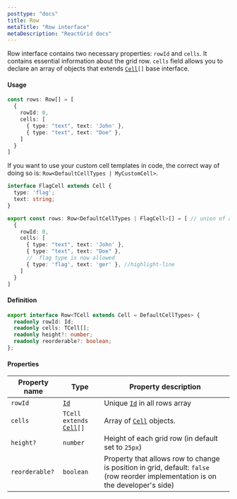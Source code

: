 ```yaml
---
posttype: "docs"
title: Row
metaTitle: "Row interface"
metaDescription: "ReactGrid docs"
---
```


Row interface contains two necessary properties: `rowId` and `cells`. It contains essential information about the grid row.
`cells` field allows you to declare an array of objects that extends [`Cell`](/docs/3.0/7-api/0-interfaces/4-cell/)`[]` base interface.


#### Usage 

```ts
const rows: Row[] = [
  {
    rowId: 0,
    cells: [
      { type: "text", text: 'John' },
      { type: "text", text: "Doe" },
    ]
  }
]
```
If you want to use your custom cell templates in code, the correct way of doing so is: `Row<DefaultCellTypes | MyCustomCell>`. 


```ts
interface FlagCell extends Cell {
  type: 'flag';
  text: string;
}

export const rows: Row<DefaultCellTypes | FlagCell>[] = [ // union of all  available cells
  {
    rowId: 0,
    cells: [
      { type: "text", text: 'John' },
      { type: "text", text: "Doe" },
      // `flag type is now allowed
      { type: 'flag', text: 'ger' }, //highlight-line
    ]
  }
]
```

#### Definition

```ts
export interface Row<TCell extends Cell = DefaultCellTypes> {
  readonly rowId: Id;
  readonly cells: TCell[];
  readonly height?: number;
  readonly reorderable?: boolean;
};
```

#### Properties

| Property name     | Type                                                                  | Property description  | 
| ------------      | -------------                                                         | -------------         |
| `rowId`           | [`Id`](/docs/3.0/7-api/1-types/4-id/)                                 | Unique [`Id`](/docs/3.0/7-api/1-types/4-id/) in all rows array | 
| `cells`           | `TCell extends` [`Cell`](/docs/3.0/7-api/0-interfaces/4-cell/)`[]`    | Array of [`Cell`](/docs/3.0/7-api/0-interfaces/4-cell/) objects. | 
| `height?`         | `number`                                                              | Height of each grid row (in default set to `25px`)  | 
| `reorderable?`    | `boolean`                                                             | Property that allows row to change is position in grid, default: `false` (row reorder implementation is on the developer's side) |  